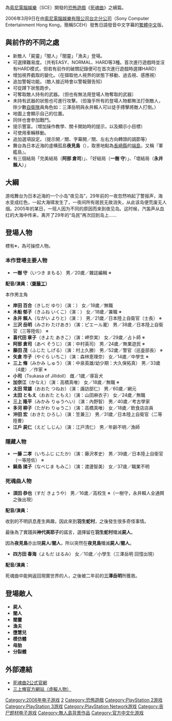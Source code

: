 {{noteTA
| G1=Games
}}

{{Infobox VG
| title = 死魂曲2
| image = File:Forbidden-siren-21.jpg
| caption = 欧洲版遊戲封面
| developer = SCE Japan Studio
| publisher = 索尼電腦娛樂
| designer = 外山圭一郎
| writer = 佐藤直子
| composer = [[蓜島邦明|蓜島邦明]]
| series = [[死魂曲系列|死魂曲系列]]
| engine = [[Havok引擎|Havok引擎]]
| released = {{vgrelease|JP|2006年2月9日|TW|2006年3月9日<small>（中文版）</small>|AU|2006年7月7日|EU|2006年8月4日}}
| genre = [[動作冒險遊戲|動作冒險]]、[[驚嚇類型遊戲|恐怖]]、[[隱蔽類遊戲|隱蔽類]]
| modes = [[单人电子游戏|单人]]
| platforms = [[PlayStation_2|PlayStation 2]]
}}

{{vgname|死魂曲2|ja=SIREN2|en=Forbidden Siren 2|diff=yes}}為[[索尼電腦娛樂|索尼電腦娛樂]]（SCE）開發的[[驚嚇類型遊戲|恐怖遊戲]]《[[死魂曲|死魂曲]]》之續篇。

2006年3月9日在由[[索尼電腦娛樂|索尼電腦娛樂有限公司台北分公司]]（Sony Computer Entertainment Hong Kong，簡稱SCEH）發售日語發音中文字幕的[[繁體中文|繁體中文]]版。

== 與前作的不同之處 ==
* 新敵人「屍靈」「闇人」「闇靈」「漁夫」登場。
* 可選擇難易度。（共有EASY、NORMAL、HARD等3種。首次進行遊戲時並沒有HARD模式，但若有前作的破關記錄便可在首次進行遊戲時選擇HARD）
* 增加視界截取的變化。（在擷取他人視界的狀態下移動、過去視、感應視）
* 追加警報功能。（敵人接近時會以警報聲告知）
* 可從蹲下狀態跑步。
* 可奪取敵人持有的武器。（但也有無法用登場人物奪取的武器）
* 未持有武器的狀態也可進行攻擊。（但幾乎所有的登場人物都無法打倒敵人，除少數[[自衛隊|自衛隊]]員角色如：三澤岳明與永井賴人可以徒手搏擊將敵人打倒。）
* 地圖上會顯示自己的位置。
* 同伴也會參加戰鬥。
* 提示豐富。（增加操作教學、關卡開始時的提示，以及顯示小目標）
* 可使用車輛移動。
* 追加選項設定。（提示開／關、字幕開／關、左右方向轉頭的調節等）
* 舞台為日本近海的虛構孤島'''夜見島'''（{{lang|ja|やみじま}}），取景地點為[[長崎縣|長崎縣]]的[[端島|端島]]，又稱『軍艦島』。
* 有三個結局「完美結局（'''阿部 倉司'''）」、「好結局（'''一樹 守'''）」、「壞結局（'''永井 賴人'''）」

== 大綱 ==
游戏舞台为日本近海的一个小岛“夜见岛”，29年前的一夜忽然响起了警报声，海水变成红色，一起大海啸发生了，一夜间所有居民无故消失，从此该岛便荒废无人烟。2005年的某日，一班人因为不同的原因而来到夜见岛。这时候，汽笛声从血红的大海中传来，离开了29年的“岛民”再次回到岛上……

== 登場人物 ==
標有※，為可操控人物。
=== 本作登場主要人物 ===
*'''一樹 守'''（いつき まもる） 男／20歲／雜誌編輯 ※

'''配音/演員：（[[齋藤工|齋藤工]]）'''

本作男主角

*'''岸田 百合'''（きしだ ゆり）（演：{{tsl|ja|高橋真唯|高橋真唯}}） 女／18歲／無職
*'''木船 郁子'''（きふね いくこ）（演：{{tsl|ja|柳沢なな|柳沢なな}}） 女／18歲／兼職 ※
*'''永井 賴人'''（ながい よりと）（演：{{tsl|ja|蝦名清一|蝦名清一}}） 男／21歲／日本陸上自衛官（士長） ※
*'''三沢 岳明'''（みさわ たけあき）（演：ピエール瀧） 男／38歲／日本陸上自衛官（三等陸佐） ※
*'''喜代田 章子'''（きよた あきこ）（演：岬奈実） 女／29歲／占卜師 ※
*'''阿部 倉司'''（あべ そうじ）（演：中村英司） 男／24歲／無業遊民 ※
*'''藤田 茂'''（ふじた しげる）（演：村上久勝） 男／52歲／警官（巡査部長） ※
*'''矢倉 市子'''（やぐら いちこ）（演：森林恵理奈） 女／14歲／中學生 ※
*'''三上 脩'''（みかみ しゅう）（演：中泉英雄/幼少期：大久保拓真） 男／33歲（4歲）／作家 ※
*'''小司'''（Tsukasa of Jilldoll） 雌／1歲／導盲犬
*'''加奈江'''（かなえ）（演：高橋真唯） 女／18歲／無職 ※
*'''太田 常雄'''（おおた つねお）（演：諏訪部仁） 男／60歲／網元
*'''太田 ともえ'''（おおた ともえ）（演：山田麻衣子） 女／24歲／無職
*'''三上 隆平'''（みかみ りゅうへい）（演：內野智） 男／40歲／考古學家
*'''多河 柳子'''（たがわ りゅうこ）（演：高橋真唯） 女／18歲／飲食店店員
*'''沖田 宏'''（おきた ひろし）（演：笠兼三） 男／31歲／日本陸上自衛官（二等陸曹）
*'''江戶 屍仁'''（えど しじん）（演：江戸清仁） 男／年齡不明／漁師

=== 隱藏人物 ===
*'''一藤 二孝'''（いちふじ にたか）（演：藤沢孝史） 男／39歲／日本陸上自衛官（一等陸佐） ※
*'''鍋島 揉子'''（なべじま もみこ）（演：渡邊智美） 女／37歳／職業不明

=== 死魂曲人物 ===
*'''須田 恭也'''（すだ きょうや） 男／16歲／高校生  ※（一樹守，永井賴人全通闗之後出現）

'''配音/演員：{{tsl|ja|篠田光亮|篠田光亮}}'''

收到的不明訊息產生興趣，因此來到'''羽生蛇村'''，之後發生很多奇怪事情。

最後為了實踐與'''神代美耶子'''的諾言，選擇留在'''羽生蛇村'''殲滅'''屍人'''。

因為'''夜見島'''亦出現'''屍人'''/'''闇人'''，所以突然在'''夜見島'''殲滅'''屍人'''/'''闇人'''。


*'''四方田 春海'''（よもだ はるみ） 女／10歲／小學生（三澤岳明 回憶出現）

'''配音/演員：{{tsl|ja|小南千明|小南千明}}'''

死魂曲中能夠返回現實世界的人，之後被二年前的'''三澤岳明'''所獲救。

== 登場敵人 ==
*'''屍人'''
*'''闇人'''
*'''闇靈'''
*'''漁夫'''
*'''墮慧兒'''
*'''模仿體'''
*'''母胎'''
*'''分裂體'''

== 外部連結 ==
* [http://www.playstation.jp/scej/title/siren2/ 死魂曲2公式官網] {{Wayback|url=http://www.playstation.jp/scej/title/siren2/ |date=20060209035741 }}{{ja}}
* [http://www.shu-mikami.com/ 三上脩官方網站（虛擬人物）]{{Dead link|date=2020年2月 |bot=InternetArchiveBot |fix-attempted=yes }}

{{死魂曲系列}}

{{DEFAULTSORT:Siren 2}}
[[Category:2006年电子游戏|Category:2006年电子游戏]]
[[Category:死魂曲系列|2]]
[[Category:恐怖遊戲|Category:恐怖遊戲]]
[[Category:PlayStation_2游戏|Category:PlayStation 2游戏]]
[[Category:PlayStation_3游戏|Category:PlayStation 3游戏]]
[[Category:PlayStation_Network游戏|Category:PlayStation Network游戏]]
[[Category:丧尸题材电子游戏|Category:丧尸题材电子游戏]]
[[Category:無人島背景作品|Category:無人島背景作品]]
[[Category:官方中文化游戏|Category:官方中文化游戏]]